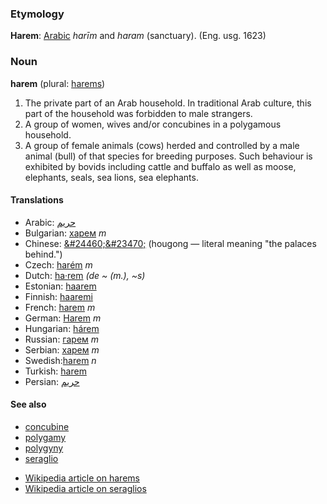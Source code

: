 ===Etymology===
'''Harem''': [[Arabic]] ''harīm'' and ''haram'' (sanctuary). (Eng. usg. 1623)

===Noun===
'''harem''' (plural: [[harem]]s)

#The private part of an Arab household. In traditional Arab culture, this part of the household was forbidden to male strangers.
#A group of women, wives and/or concubines in a polygamous household.
#A group of female animals (cows) herded and controlled by a male animal (bull) of that species for breeding purposes. Such behaviour is exhibited by bovids including cattle and buffalo as well as moose, elephants, seals, sea lions, sea elephants.

====Translations====
*Arabic: [[حريم]]
*Bulgarian: [[харем]] ''m''
*Chinese: [[&#24460;&#23470;]] (hougong — literal meaning "the palaces behind.")
*Czech: [[harém]] ''m''
*Dutch: [[ha·rem]] ''(de ~ (m.), ~s)''
*Estonian: [[haarem]]
*Finnish: [[haaremi]]
*French: [[harem]] ''m''
*German: [[Harem]] ''m''
*Hungarian: [[hárem]]
*Russian: [[гарем]] ''m''
*Serbian: [[харем]] ''m''
*Swedish:[[harem]] ''n''
*Turkish: [[harem]]
*Persian: [[حريم]]

====See also====
* [[concubine]]
* [[polygamy]]
* [[polygyny]]
* [[seraglio]]

* [http://en.wikipedia.org/wiki/Harem Wikipedia article on harems] 
*[http://en.wikipedia.org/wiki/seraglio Wikipedia article on seraglios]